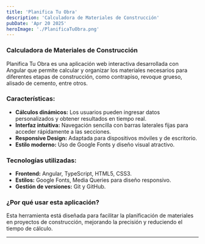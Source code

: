 ```yaml
---
title: 'Planifica Tu Obra'
description: 'Calculadora de Materiales de Construcción'
pubDate: 'Apr 20 2025'
heroImage: './PlanificaTuObra.png'
---
```


### Calculadora de Materiales de Construcción

Planifica Tu Obra es una aplicación web interactiva desarrollada con Angular que permite calcular y organizar los materiales necesarios para diferentes etapas de construcción, como contrapiso, revoque grueso, alisado de cemento, entre otros. 

### Características:
- **Cálculos dinámicos:** Los usuarios pueden ingresar datos personalizados y obtener resultados en tiempo real.
- **Interfaz intuitiva:** Navegación sencilla con barras laterales fijas para acceder rápidamente a las secciones.
- **Responsive Design:** Adaptada para dispositivos móviles y de escritorio.
- **Estilo moderno:** Uso de Google Fonts y diseño visual atractivo.

### Tecnologías utilizadas:
- **Frontend:** Angular, TypeScript, HTML5, CSS3.
- **Estilos:** Google Fonts, Media Queries para diseño responsivo.
- **Gestión de versiones:** Git y GitHub.

### ¿Por qué usar esta aplicación?
Esta herramienta está diseñada para facilitar la planificación de materiales en proyectos de construcción, mejorando la precisión y reduciendo el tiempo de cálculo.

---
